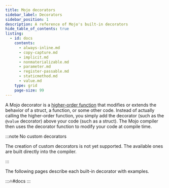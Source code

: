```yaml
---
title: Mojo decorators
sidebar_label: Decorators
sidebar_position: 1
description: A reference of Mojo's built-in decorators
hide_table_of_contents: true
listing:
  - id: docs
    contents:
      - always-inline.md
      - copy-capture.md
      - implicit.md
      - nonmaterializable.md
      - parameter.md
      - register-passable.md
      - staticmethod.md
      - value.md
    type: grid
    page-size: 99
---
```


A Mojo decorator is a [higher-order
function](https://en.wikipedia.org/wiki/Higher-order_function) that modifies or
extends the behavior of a struct, a function, or some other code. Instead of
actually calling the higher-order function, you simply add the decorator (such
as the `@value` decorator) above your code (such as a struct). The Mojo
compiler then uses the decorator function to modify your code at compile time.

:::note No custom decorators

The creation of custom decorators is not yet supported. The available ones are
built directly into the compiler.

:::

The following pages describe each built-in decorator with examples.

:::🔥#docs
:::
